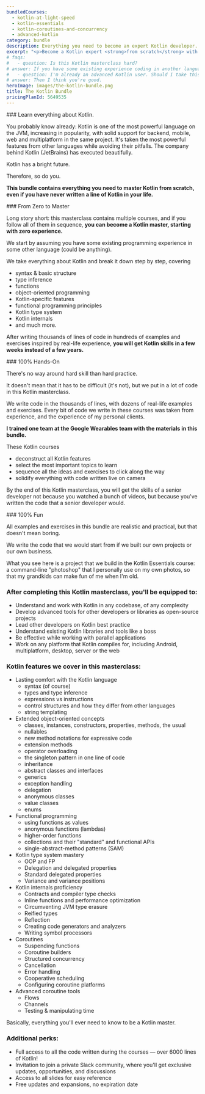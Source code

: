 ```yaml
---
bundledCourses:
  - kotlin-at-light-speed
  - kotlin-essentials
  - kotlin-coroutines-and-concurrency
  - advanced-kotlin
category: bundle
description: Everything you need to become an expert Kotlin developer. Master Kotlin through clear lessons, practical exercises, and a smooth learning curve. Ideal for those with some programming experience, this bundle will take you from zero to hero.
excerpt: "<p>Become a Kotlin expert <strong>from scratch</strong> with our <strong>all-inclusive course bundle</strong>: master everything you need in one complete package, at a discount</p>"
# faqs:
#   - question: Is this Kotlin masterclass hard?
# answer: If you have some existing experience coding in another language, this bundle will give you a consistent brain stretch, but not so much that you burn out. If you're stuck on something, we're happy to help in our private community.
#   - question: I'm already an advanced Kotlin user. Should I take this bundle?
# answer: Then I think you're good.
heroImage: images/the-kotlin-bundle.png
title: The Kotlin Bundle
pricingPlanId: 5649535
---
```



<CourseLayout>
<Fragment slot="goal">
### Learn everything about Kotlin.

You probably know already: Kotlin is one of the most powerful language on the JVM, increasing in popularity, with solid support for backend, mobile, web and multiplatform in the same project. It's taken the most powerful features from other languages while avoiding their pitfalls. The company behind Kotlin (JetBrains) has executed beautifully.

Kotlin has a bright future.

Therefore, so do you.

**This bundle contains everything you need to master Kotlin from scratch, even if you have never written a line of Kotlin in your life.**

</Fragment>
<Fragment slot="feature1">
### From Zero to Master

Long story short: this masterclass contains multiple courses, and if you follow all of them in sequence, **you can become a Kotlin master, starting with zero experience.**

We start by assuming you have some existing programming experience in some other language (could be anything).

We take everything about Kotlin and break it down step by step, covering

- syntax & basic structure
- type inference
- functions
- object-oriented programming
- Kotlin-specific features
- functional programming principles
- Kotlin type system
- Kotlin internals
- and much more.

After writing thousands of lines of code in hundreds of examples and exercises inspired by real-life experience, **you will get Kotlin skills in a few weeks instead of a few years.**

</Fragment>
<Fragment slot="feature2">
### 100% Hands-On

There's no way around hard skill than hard practice.

It doesn't mean that it has to be difficult (it's not), but we put in a lot of code in this Kotlin masterclass.

We write code in the thousands of lines, with dozens of real-life examples and exercises. Every bit of code we write in these courses was taken from experience, and the experience of my personal clients.

**I trained one team at the Google Wearables team with the materials in this bundle.**

These Kotlin courses

- deconstruct all Kotlin features
- select the most important topics to learn
- sequence all the ideas and exercises to click along the way
- solidify everything with code written live on camera

By the end of this Kotlin masterclass, you will get the skills of a senior developer not because you watched a bunch of videos, but because you've written the code that a senior developer would.

</Fragment>
<Fragment slot="feature3">
### 100% Fun

All examples and exercises in this bundle are realistic and practical, but that doesn't mean boring.

We write the code that we would start from if we built our own projects or our own business.

What you see here is a project that we build in the Kotlin Essentials course: a command-line "photoshop" that I personally use on my own photos, so that my grandkids can make fun of me when I'm old.

</Fragment>
<Fragment slot="skills">

### After completing this Kotlin masterclass, you'll be equipped to:

- Understand and work with Kotlin in any codebase, of any complexity
- Develop advanced tools for other developers or libraries as open-source projects
- Lead other developers on Kotlin best practice
- Understand existing Kotlin libraries and tools like a boss
- Be effective while working with parallel applications
- Work on any platform that Kotlin compiles for, including Android, multiplatform, desktop, server or the web

### Kotlin features we cover in this masterclass:

- Lasting comfort with the Kotlin language
  - syntax (of course)
  - types and type inference
  - expressions vs instructions
  - control structures and how they differ from other languages
  - string templating
- Extended object-oriented concepts
  - classes, instances, constructors, properties, methods, the usual
  - nullables
  - new method notations for expressive code
  - extension methods
  - operator overloading
  - the singleton pattern in one line of code
  - inheritance
  - abstract classes and interfaces
  - generics
  - exception handling
  - delegation
  - anonymous classes
  - value classes
  - enums
- Functional programming
  - using functions as values
  - anonymous functions (lambdas)
  - higher-order functions
  - collections and their "standard" and functional APIs
  - single-abstract-method patterns (SAM)
- Kotlin type system mastery
  - OOP and FP
  - Delegation and delegated properties
  - Standard delegated properties
  - Variance and variance positions
- Kotlin internals proficiency
  - Contracts and compiler type checks
  - Inline functions and performance optimization
  - Circumventing JVM type erasure
  - Reified types
  - Reflection
  - Creating code generators and analyzers
  - Writing symbol processors
- Coroutines
  - Suspending functions
  - Coroutine builders
  - Structured concurrency
  - Cancellation
  - Error handling
  - Cooperative scheduling
  - Configuring coroutine platforms
- Advanced coroutine tools
  - Flows
  - Channels
  - Testing & manipulating time

Basically, everything you'll ever need to know to be a Kotlin master.

### Additional perks:

- Full access to all the code written during the courses — over 6000 lines of Kotlin!
- Invitation to join a private Slack community, where you'll get exclusive updates, opportunities, and discussions
- Access to all slides for easy reference
- Free updates and expansions, no expiration date

</Fragment>
</CourseLayout>
